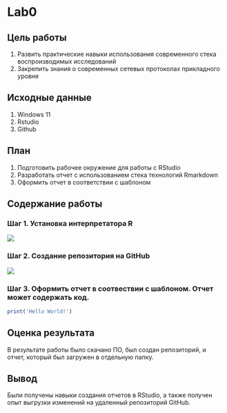 # Lab0

## Цель работы

1) Развить практические навыки использования современного стека воспроизводимых исследований
2) Закрепить знания о современных сетевых протоколах прикладного уровня

## Исходные данные

1) Windows 11
2) Rstudio
3) Github

## План

1) Подготовить рабочее окружение для работы с RStudio
2) Разработать отчет с использованием стека технологий Rmarkdown
3) Оформить отчет в соответствии с шаблоном

## Содержание работы 

### Шаг 1. Установка интерпретатора R

![](https://github.com/bondarenkosa11/Bondarenko_R/blob/main/Lab_0/img/установка%20Rstd.png)

### Шаг 2. Создание репозитория на GitHub

![](https://github.com/Geheneeike/ytgh/blob/main/%D0%BB%D0%B0%D0%B1%200/images/%D0%B5%D0%B5%D0%B5%D0%B5.png)

### Шаг 3. Оформить отчет в соотвествии с шаблоном. Отчет может содержать код.

```r
print('Hello World!')
```

## Оценка результата

В результате работы было скачано ПО, был создан репозиторий, и отчет, который был загружен в отдельную папку.

## Вывод

Были получены навыки создания отчетов в RStudio, а также получен опыт выгрузки изменений на удаленный репозиторий GitHub.
